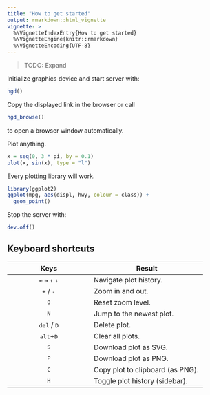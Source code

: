```yaml
---
title: "How to get started"
output: rmarkdown::html_vignette
vignette: >
  %\VignetteIndexEntry{How to get started}
  %\VignetteEngine{knitr::rmarkdown}
  %\VignetteEncoding{UTF-8}
---
```


> TODO: Expand

Initialize graphics device and start server with:

```R
hgd()
```

Copy the displayed link in the browser or call

```R
hgd_browse()
```

to open a browser window automatically.

Plot anything.

```R
x = seq(0, 3 * pi, by = 0.1)
plot(x, sin(x), type = "l")
```

Every plotting library will work.

```R
library(ggplot2)
ggplot(mpg, aes(displ, hwy, colour = class)) +
  geom_point()
```

Stop the server with:

```R
dev.off()
```

## Keyboard shortcuts

| Keys | Result |
|:----:|--------|
| <kbd>&#8592;</kbd> <kbd>&#8594;</kbd> <kbd>&#8593;</kbd> <kbd>&#8595;</kbd> | Navigate plot history. |
| <kbd>+</kbd> / <kbd>-</kbd> | Zoom in and out. |
| <kbd>0</kbd> | Reset zoom level. |
| <kbd>N</kbd> | Jump to the newest plot. |
| <kbd>del</kbd> / <kbd>D</kbd> | Delete plot. |
| <kbd>alt</kbd>+<kbd>D</kbd> | Clear all plots. |
| <kbd>S</kbd> | Download plot as SVG. |
| <kbd>P</kbd> | Download plot as PNG. |
| <kbd>C</kbd> | Copy plot to clipboard (as PNG). |
| <kbd>H</kbd> | Toggle plot history (sidebar). |